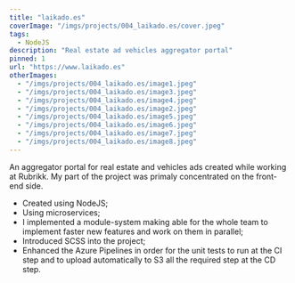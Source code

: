 ```yaml
---
title: "laikado.es"
coverImage: "/imgs/projects/004_laikado.es/cover.jpeg"
tags: 
  - NodeJS
description: "Real estate ad vehicles aggregator portal"
pinned: 1
url: "https://www.laikado.es"
otherImages:
  - "/imgs/projects/004_laikado.es/image1.jpeg"
  - "/imgs/projects/004_laikado.es/image3.jpeg"
  - "/imgs/projects/004_laikado.es/image4.jpeg"
  - "/imgs/projects/004_laikado.es/image2.jpeg"
  - "/imgs/projects/004_laikado.es/image5.jpeg"
  - "/imgs/projects/004_laikado.es/image6.jpeg"
  - "/imgs/projects/004_laikado.es/image7.jpeg"
  - "/imgs/projects/004_laikado.es/image8.jpeg"
---
```

An aggregator portal for real estate and vehicles ads created while working
at Rubrikk. My part of the project was primaly concentrated on the front-end
side.

- Created using NodeJS;
- Using microservices;
- I implemented a module-system making able for the whole team to implement
  faster new features and work on them in parallel;
- Introduced SCSS into the project;
- Enhanced the Azure Pipelines in order for the unit tests to run at the CI
  step and to upload automatically to S3 all the required step at the CD step.
